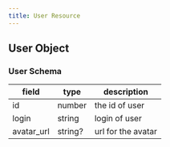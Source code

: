 ```yaml
---
title: User Resource
---
```


## User Object

### User Schema

| field      | type    | description        |
| ---------- | ------- | ------------------ |
| id         | number  | the id of user     |
| login      | string  | login of user      |
| avatar_url | string? | url for the avatar |
